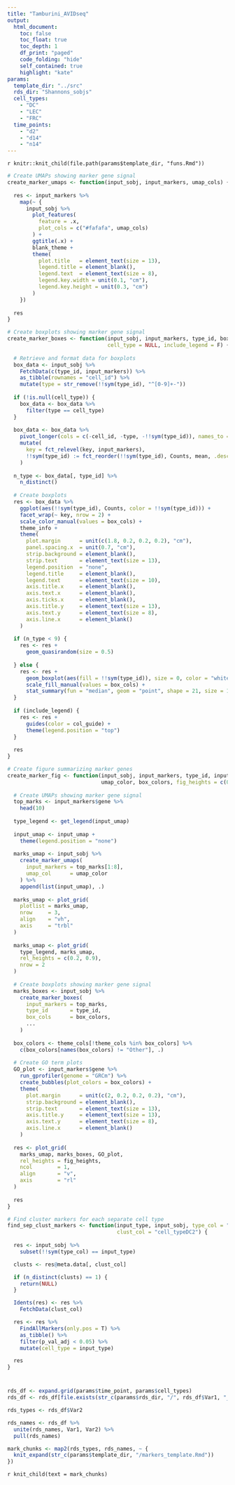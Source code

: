 ```yaml
---
title: "Tamburini_AVIDseq"
output:
  html_document:
    toc: false
    toc_float: true
    toc_depth: 1
    df_print: "paged"
    code_folding: "hide"
    self_contained: true
    highlight: "kate"
params:
  template_dir: "../src"
  rds_dir: "Shannons_sobjs"
  cell_types:
    - "DC"
    - "LEC"
    - "FRC"
  time_points:
    - "d2"
    - "d14"
    - "n14"
---
```


`r knitr::knit_child(file.path(params$template_dir, "funs.Rmd"))`

```r

# Create UMAPs showing marker gene signal
create_marker_umaps <- function(input_sobj, input_markers, umap_cols) {
  
  res <- input_markers %>%
    map(~ {
      input_sobj %>%
        plot_features(
          feature = .x,
          plot_cols = c("#fafafa", umap_cols)
        ) +
        ggtitle(.x) +
        blank_theme +
        theme(
          plot.title   = element_text(size = 13),
          legend.title = element_blank(),
          legend.text  = element_text(size = 8),
          legend.key.width = unit(0.1, "cm"),
          legend.key.height = unit(0.3, "cm")
        )
    })
  
  res
}

# Create boxplots showing marker gene signal
create_marker_boxes <- function(input_sobj, input_markers, type_id, box_cols, 
                                cell_type = NULL, include_legend = F) {
  
  # Retrieve and format data for boxplots
  box_data <- input_sobj %>%
    FetchData(c(type_id, input_markers)) %>%
    as_tibble(rownames = "cell_id") %>%
    mutate(type = str_remove(!!sym(type_id), "^[0-9]+-"))
  
  if (!is.null(cell_type)) {
    box_data <- box_data %>%
      filter(type == cell_type)
  }
  
  box_data <- box_data %>%
    pivot_longer(cols = c(-cell_id, -type, -!!sym(type_id)), names_to = "key", values_to = "Counts") %>%
    mutate(
      key = fct_relevel(key, input_markers),
      !!sym(type_id) := fct_reorder(!!sym(type_id), Counts, mean, .desc = T)
    )
  
  n_type <- box_data[, type_id] %>%
    n_distinct()
  
  # Create boxplots
  res <- box_data %>%
    ggplot(aes(!!sym(type_id), Counts, color = !!sym(type_id))) + 
    facet_wrap(~ key, nrow = 2) +
    scale_color_manual(values = box_cols) +
    theme_info +
    theme(
      plot.margin      = unit(c(1.8, 0.2, 0.2, 0.2), "cm"),
      panel.spacing.x  = unit(0.7, "cm"),
      strip.background = element_blank(),
      strip.text       = element_text(size = 13),
      legend.position  = "none",
      legend.title     = element_blank(),
      legend.text      = element_text(size = 10),
      axis.title.x     = element_blank(),
      axis.text.x      = element_blank(),
      axis.ticks.x     = element_blank(),
      axis.title.y     = element_text(size = 13),
      axis.text.y      = element_text(size = 8),
      axis.line.x      = element_blank()
    )
  
  if (n_type < 9) {
    res <- res +
      geom_quasirandom(size = 0.5)
    
  } else {
    res <- res +
      geom_boxplot(aes(fill = !!sym(type_id)), size = 0, color = "white", outlier.color = "#f0f0f0", outlier.size = 0.25) +
      scale_fill_manual(values = box_cols) +
      stat_summary(fun = "median", geom = "point", shape = 21, size = 1, color = "white", fill = "white")
  }
  
  if (include_legend) {
    res <- res +
      guides(color = col_guide) +
      theme(legend.position = "top")
  }
  
  res
}

# Create figure summarizing marker genes
create_marker_fig <- function(input_sobj, input_markers, type_id, input_umap, 
                              umap_color, box_colors, fig_heights = c(0.42, 0.34, 0.24), ...) {
  
  # Create UMAPs showing marker gene signal
  top_marks <- input_markers$gene %>%
    head(10)
  
  type_legend <- get_legend(input_umap)
  
  input_umap <- input_umap +
    theme(legend.position = "none")
  
  marks_umap <- input_sobj %>%
    create_marker_umaps(
      input_markers = top_marks[1:8],
      umap_col      = umap_color
    ) %>%
    append(list(input_umap), .)
  
  marks_umap <- plot_grid(
    plotlist = marks_umap,
    nrow     = 3,
    align    = "vh",
    axis     = "trbl"
  )
  
  marks_umap <- plot_grid(
    type_legend, marks_umap,
    rel_heights = c(0.2, 0.9),
    nrow = 2
  )
  
  # Create boxplots showing marker gene signal
  marks_boxes <- input_sobj %>%
    create_marker_boxes(
      input_markers = top_marks,
      type_id       = type_id,
      box_cols      = box_colors,
      ...
    )
  
  box_colors <- theme_cols[!theme_cols %in% box_colors] %>%
    c(box_colors[names(box_colors) != "Other"], .)
  
  # Create GO term plots
  GO_plot <- input_markers$gene %>%
    run_gprofiler(genome = "GRCm") %>%
    create_bubbles(plot_colors = box_colors) +
    theme(
      plot.margin      = unit(c(2, 0.2, 0.2, 0.2), "cm"),
      strip.background = element_blank(),
      strip.text       = element_text(size = 13),
      axis.title.y     = element_text(size = 13),
      axis.text.y      = element_text(size = 8),
      axis.line.x      = element_blank()
    )
  
  res <- plot_grid(
    marks_umap, marks_boxes, GO_plot,
    rel_heights = fig_heights,
    ncol        = 1,
    align       = "v",
    axis        = "rl"
  )
  
  res
}

# Find cluster markers for each separate cell type
find_sep_clust_markers <- function(input_type, input_sobj, type_col = "cell_typeDC",
                                   clust_col = "cell_typeDC2") {
  
  res <- input_sobj %>%
    subset(!!sym(type_col) == input_type)

  clusts <- res@meta.data[, clust_col]

  if (n_distinct(clusts) == 1) {
    return(NULL)
  }

  Idents(res) <- res %>%
    FetchData(clust_col)

  res <- res %>%
    FindAllMarkers(only.pos = T) %>%
    as_tibble() %>%
    filter(p_val_adj < 0.05) %>%
    mutate(cell_type = input_type)

  res
}

```

# {.tabset .tabset-pills}

```r

rds_df <- expand.grid(params$time_point, params$cell_types)
rds_df <- rds_df[file.exists(str_c(params$rds_dir, "/", rds_df$Var1, "_", rds_df$Var2, "_so.rds")), ]

rds_types <- rds_df$Var2

rds_names <- rds_df %>%
  unite(rds_names, Var1, Var2) %>%
  pull(rds_names)

mark_chunks <- map2(rds_types, rds_names, ~ {
  knit_expand(str_c(params$template_dir, "/markers_template.Rmd"))
})

```

`r knit_child(text = mark_chunks)`

